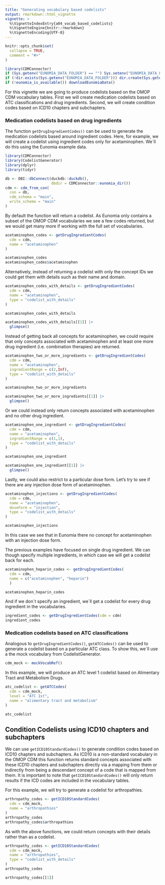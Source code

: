 ```yaml
---
title: "Generating vocabulary based codelists"
output: rmarkdown::html_vignette
vignette: >
  %\VignetteIndexEntry{a04_vocab_based_codelists}
  %\VignetteEngine{knitr::rmarkdown}
  %\VignetteEncoding{UTF-8}
---
```


```r
knitr::opts_chunk$set(
  collapse = TRUE,
  comment = "#>"
)

library(CDMConnector)
if (Sys.getenv("EUNOMIA_DATA_FOLDER") == "") Sys.setenv("EUNOMIA_DATA_FOLDER" = tempdir())
if (!dir.exists(Sys.getenv("EUNOMIA_DATA_FOLDER"))) dir.create(Sys.getenv("EUNOMIA_DATA_FOLDER"))
if (!eunomia_is_available()) downloadEunomiaData()
```

For this vignette we are going to produce codelists based on the OMOP CDM vocabulary tables. First we will create medication codelists based on ATC classifications and drug ingredients. Second, we will create condition codes based on ICD10 chapters and subchapters.

### Medication codelists based on drug ingredients
The function `getDrugIngredientCodes()` can be used to generate the medication codelists based around ingredient codes. Here, for example, we will create a codelist using ingredient codes only for acetaminophen. We´ll do this using the Eunomia example data.

```r
library(CDMConnector)
library(CodelistGenerator)
library(dplyr)
library(tidyr)

db <- DBI::dbConnect(duckdb::duckdb(), 
                     dbdir = CDMConnector::eunomia_dir())
cdm <- cdm_from_con(
  con = db,
  cdm_schema = "main", 
  write_schema = "main"
)
```

By default the function will return a codelist. As Eunomia only contains a subset of the OMOP CDM vocabularies we  see a few codes returned, but we would get many more if working with the full set of vocabularies.
```r
acetaminophen_codes <- getDrugIngredientCodes(
  cdm = cdm,
  name = "acetaminophen"
)

acetaminophen_codes
acetaminophen_codes$acetaminophen
```

Alternatively, instead of returning a codelist with only the concept IDs we could get them with details such as their name and domain. 

```r
acetaminophen_codes_with_details <- getDrugIngredientCodes(
  cdm = cdm,
  name = "acetaminophen",
  type = "codelist_with_details"
)

acetaminophen_codes_with_details

acetaminophen_codes_with_details[[1]] |> 
  glimpse()
```

Instead of getting back all concepts for acetaminophen, we could require that only concepts associated with acetaminophen and at least one more drug ingredient (i.e. combination therapies) are returned.

```r
acetaminophen_two_or_more_ingredients <- getDrugIngredientCodes(
  cdm = cdm,
  name = "acetaminophen",
  ingredientRange = c(2,Inf),
  type = "codelist_with_details"
)

acetaminophen_two_or_more_ingredients

acetaminophen_two_or_more_ingredients[[1]] |> 
  glimpse()
```

Or we could instead only return concepts associated with acetaminophen and no other drug ingredient.

```r
acetaminophen_one_ingredient <- getDrugIngredientCodes(
  cdm = cdm,
  name = "acetaminophen",
  ingredientRange = c(1,1),
  type = "codelist_with_details"
)

acetaminophen_one_ingredient

acetaminophen_one_ingredient[[1]] |> 
  glimpse()
```

Lastly, we could also restrict to a particular dose form. Let's try to see if there are any injection dose form of acetaminophen.

```r
acetaminophen_injections <- getDrugIngredientCodes(
  cdm = cdm,
  name = "acetaminophen",
  doseForm = "injection",
  type = "codelist_with_details"
)

acetaminophen_injections
```

In this case we see that in Eunomia there no concept for acetaminophen with an injection dose form.

The previous examples have focused on single drug ingredient. We can though specify multiple ingredients, in which case we will get a codelist back for each.

```r
acetaminophen_heparin_codes <- getDrugIngredientCodes(
  cdm = cdm,
  name = c("acetaminophen", "heparin")
  )

acetaminophen_heparin_codes
```

And if we don´t specify an ingredient, we´ll get a codelist for every drug ingredient in the vocabularies.

```r
ingredient_codes <- getDrugIngredientCodes(cdm = cdm)
ingredient_codes
```

### Medication codelists based on ATC classifications
Analogous to `getDrugIngredientCodes()`, `getATCCodes()` can be used to generate a codelist based on a particular ATC class. To show this, we´ll use a the mock vocabulary from CodelistGenerator.

```r
cdm_mock <- mockVocabRef()
```

In this example, we will produce an ATC level 1 codelist based on Alimentary Tract and Metabolism Drugs.

```r
atc_codelist <- getATCCodes(
  cdm = cdm_mock,
  level = "ATC 1st",
  name = "alimentary tract and metabolism"
)

atc_codelist
```

## Condition Codelists using ICD10 chapters and subchapters

We can use `getICD10StandardCodes()` to generate condition codes based on ICD10 chapters and subchapters. As ICD10 is a non-standard vocabulary in the OMOP CDM this function returns standard concepts associated with these ICD10 chapters and subchapters directly via a mapping from them or indirectly from being a descendant concept of a code that is mapped from them. It is important to note that `getICD10StandardCodes()` will only return results if the ICD codes are included in the vocabulary tables.

For this example, we will try to generate a codelist for arthropathies.

```r
arthropathy_codes <- getICD10StandardCodes(
  cdm = cdm_mock,
  name = "arthropathies"
)
arthropathy_codes
arthropathy_codes$arthropathies
```

As with the above functions, we could return concepts with their details rather than as a codelist.
```r
arthropathy_codes <- getICD10StandardCodes(
  cdm = cdm_mock,
  name = "arthropathies", 
  type = "codelist_with_details"
)
arthropathy_codes

arthropathy_codes[[1]]
```
